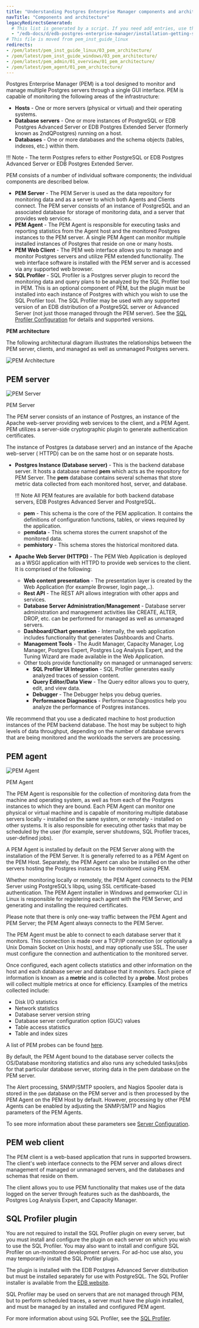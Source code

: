 ```yaml
---
title: "Understanding Postgres Enterprise Manager components and architecture"
navTitle: "Components and architecture"
legacyRedirectsGenerated:
  # This list is generated by a script. If you need add entries, use the `legacyRedirects` key.
  - "/edb-docs/d/edb-postgres-enterprise-manager/installation-getting-started/linux-installation-guide/8.0/pem_architecture.html"
# This file is moved from pem_inst_guide_linux
redirects:
- /pem/latest/pem_inst_guide_linux/03_pem_architecture/
- /pem/latest/pem_inst_guide_windows/03_pem_architecture/
- /pem/latest/pem_admin/01_overview/01_pem_architecture/
- /pem/latest/pem_agent/01_pem_architecture/
---
```


Postgres Enterprise Manager (PEM) is a tool designed to monitor and manage multiple Postgres servers through a single GUI interface. PEM is capable of monitoring the following areas of the infrastructure:

-   **Hosts** - One or more servers (physical or virtual) and their operating systems.
-   **Database servers** - One or more instances of PostgreSQL or EDB Postgres Advanced Server or EDB Postgres Extended Server (formerly known as 2ndQPostgres) running on a host.
-   **Databases** - One or more databases and the schema objects (tables, indexes, etc.) within them.

!!! Note
    -   The term Postgres refers to either PostgreSQL or EDB Postgres Advanced Server or EDB Postgres Extended Server.

PEM consists of a number of individual software components; the individual components are described below.

-   **PEM Server** - The PEM Server is used as the data repository for monitoring data and as a server to which both Agents and Clients connect. The PEM server consists of an instance of PostgreSQL and an associated database for storage of monitoring data, and a server that provides web services.
-   **PEM Agent** - The PEM Agent is responsible for executing tasks and reporting statistics from the Agent host and the monitored Postgres instances to the PEM server. A single PEM Agent can monitor multiple installed instances of Postgres that reside on one or many hosts.
-   **PEM Web Client** - The PEM web interface allows you to manage and monitor Postgres servers and utilize PEM extended functionality. The web interface software is installed with the PEM server and is accessed via any supported web browser.
-   **SQL Profiler** - SQL Profiler is a Postgres server plugin to record the monitoring data and query plans to be analyzed by the SQL Profiler tool in PEM. This is an optional component of PEM, but the plugin must be installed into each instance of Postgres with which you wish to use the SQL Profiler tool. The SQL Profiler may be used with any supported version of an EDB distribution of a PostgreSQL server or Advanced Server (not just those managed through the PEM server). See the [SQL Profiler Configuration](/pem/latest/profiling_workloads/pem_sqlprofiler/) for details and supported versions.

**PEM architecture**

The following architectural diagram illustrates the relationships between the PEM server, clients, and managed as well as unmanaged Postgres servers.

![PEM Architecture](images/pem_architecture.png)

## PEM server

![PEM Server](images/pem_server.png)

PEM Server

The PEM server consists of an instance of Postgres, an instance of the Apache web-server providing web services to the client, and a PEM Agent. PEM utilizes a server-side cryptographic plugin to generate authentication certificates.

The instance of Postgres (a database server) and an instance of the Apache web-server ( HTTPD) can be on the same host or on separate hosts.

-   **Postgres Instance (Database server)** - This is the backend database server. It hosts a database named **pem** which acts as the repository for PEM Server. The **pem** database contains several schemas that store metric data collected from each monitored host, server, and database. 
    
    !!! Note
        All PEM features are available for both backend database servers, EDB Postgres Advanced Server and PostgreSQL. 

    -   **pem** - This schema is the core of the PEM application. It contains the definitions of configuration functions, tables, or views required by the application.
    -   **pemdata** - This schema stores the current snapshot of the monitored data.
    -   **pemhistory** - This schema stores the historical monitored data.

-   **Apache Web Server (HTTPD)** - The PEM Web Application is deployed as a WSGI application with HTTPD to provide web services to the client. It is comprised of the following:
    -   **Web content presentation** - The presentation layer is created by the Web Application (for example Browser, login page,..).
    -   **Rest API** - The REST API allows integration with other apps and services.
    -   **Database Server Administration/Management** - Database server administration and management activities like CREATE, ALTER, DROP, etc. can be performed for managed as well as unmanaged servers.
    -   **Dashboard/Chart generation** - Internally, the web application includes functionality that generates Dashboards and Charts.
    -   **Management Tools** - The Audit Manager, Capacity Manager, Log Manager, Postgres Expert, Postgres Log Analysis Expert, and the Tuning Wizard are made available in the Web Application.
    -   Other tools provide functionality on managed or unmanaged servers:
        -   **SQL Profiler UI Integration** - SQL Profiler generates easily analyzed traces of session content.
        -   **Query Editor/Data View** - The Query editor allows you to query, edit, and view data.
        -   **Debugger** - The Debugger helps you debug queries.
        -   **Performance Diagnostics** - Performance Diagnostics help you analyze the performance of Postgres instances.

We recommend that you use a dedicated machine to host production instances of the PEM backend database. The host may be subject to high levels of data throughput, depending on the number of database servers that are being monitored and the workloads the servers are processing.

## PEM agent

![PEM Agent](images/pem_agent.png)

PEM Agent

The PEM Agent is responsible for the collection of monitoring data from the machine and operating system, as well as from each of the Postgres instances to which they are bound. Each PEM Agent can monitor one physical or virtual machine and is capable of monitoring multiple database servers locally - installed on the same system, or remotely - installed on other systems. It is also responsible for executing other tasks that may be scheduled by the user (for example, server shutdowns, SQL Profiler traces, user-defined jobs).

A PEM Agent is installed by default on the PEM Server along with the installation of the PEM Server. It is generally referred to as a PEM Agent on the PEM Host. Separately, the PEM Agent can also be installed on the other servers hosting the Postgres instances to be monitored using PEM.

Whether monitoring locally or remotely, the PEM Agent connects to the PEM Server using PostgreSQL’s libpq, using SSL certificate-based authentication. The PEM Agent installer in Windows and pemworker CLI in Linux is responsible for registering each agent with the PEM Server, and generating and installing the required certificates.

Please note that there is only one-way traffic between the PEM Agent and PEM Server; the PEM Agent always connects to the PEM Server.

The PEM Agent must be able to connect to each database server that it monitors. This connection is made over a TCP/IP connection (or optionally a Unix Domain Socket on Unix hosts), and may optionally use SSL. The user must configure the connection and authentication to the monitored server.

Once configured, each agent collects statistics and other information on the host and each database server and database that it monitors. Each piece of information is known as a **metric** and is collected by a **probe**. Most probes will collect multiple metrics at once for efficiency. Examples of the metrics collected include:

-   Disk I/O statistics
-   Network statistics
-   Database server version string
-   Database server configuration option (GUC) values
-   Table access statistics
-   Table and index sizes

A list of PEM probes can be found [here](/pem/latest/pem_online_help/04_toc_pem_features/12_pem_manage_probes/03_pem_probe_config/01_pem_probes/).

By default, the PEM Agent bound to the database server collects the OS/Database monitoring statistics and also runs any scheduled tasks/jobs for that particular database server, storing data in the pem database on the PEM server.

The Alert processing, SNMP/SMTP spoolers, and Nagios Spooler data is stored in the `pem` database on the PEM server and is then processed by the PEM Agent on the PEM Host by default. However, processing by other PEM Agents can be enabled by adjusting the SNMP/SMTP and Nagios parameters of the PEM Agents.

To see more information about these parameters see [Server Configuration](/pem/latest/pem_online_help/04_toc_pem_features/02_pem_server_config/01_pem_config_options/).

## PEM web client

The PEM client is a web-based application that runs in supported browsers. The client's web interface connects to the PEM server and allows direct management of managed or unmanaged servers, and the databases and schemas that reside on them.

The client allows you to use PEM functionality that makes use of the data logged on the server through features such as the dashboards, the Postgres Log Analysis Expert, and Capacity Manager.

## SQL Profiler plugin

You are not required to install the SQL Profiler plugin on every server, but you must install and configure the plugin on each server on which you wish to use the SQL Profiler. You may also want to install and configure SQL Profiler on un-monitored development servers. For ad-hoc use also, you may temporarily install the SQL Profiler plugin.

The plugin is installed with the EDB Postgres Advanced Server distribution but must be installed separately for use with PostgreSQL. The SQL Profiler installer is available from the [EDB website](https://www.enterprisedb.com/downloads/edb-postgres-enterprise-manager).

SQL Profiler may be used on servers that are not managed through PEM, but to perform scheduled traces, a server must have the plugin installed, and must be managed by an installed and configured PEM agent.

For more information about using SQL Profiler, see the [SQL Profiler](/pem/latest/profiling_workloads/pem_sqlprofiler/).
